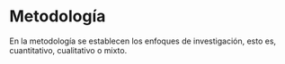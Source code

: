 # Metodología

En la metodología se establecen los enfoques de investigación, esto es, cuantitativo, cualitativo o mixto.